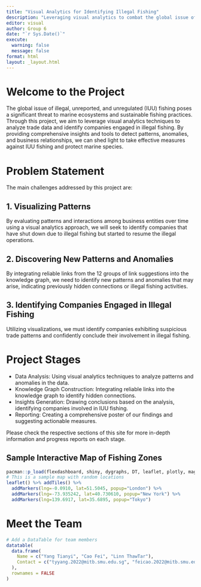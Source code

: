 ```yaml
---
title: "Visual Analytics for Identifying Illegal Fishing"
description: "Leveraging visual analytics to combat the global issue of illegal, unreported, and unregulated (IUU) fishing."
editor: visual
author: Group 6
date: "`r Sys.Date()`"
execute: 
  warning: false
  message: false
format: html
layout: _layout.html
---
```


# **Welcome to the Project**

The global issue of illegal, unreported, and unregulated (IUU) fishing poses a significant threat to marine ecosystems and sustainable fishing practices. Through this project, we aim to leverage visual analytics techniques to analyze trade data and identify companies engaged in illegal fishing. By providing comprehensive insights and tools to detect patterns, anomalies, and business relationships, we can shed light to take effective measures against IUU fishing and protect marine species.

# Problem Statement

The main challenges addressed by this project are:

## 1. Visualizing Patterns

By evaluating patterns and interactions among business entities over time using a visual analytics approach, we will seek to identify companies that have shut down due to illegal fishing but started to resume the illegal operations.

## 2. Discovering New Patterns and Anomalies

By integrating reliable links from the 12 groups of link suggestions into the knowledge graph, we need to identify new patterns and anomalies that may arise, indicating previously hidden connections or illegal fishing activities.

## 3. Identifying Companies Engaged in Illegal Fishing

Utilizing visualizations, we must identify companies exhibiting suspicious trade patterns and confidently conclude their involvement in illegal fishing.

# Project Stages

-   Data Analysis: Using visual analytics techniques to analyze patterns and anomalies in the data.
-   Knowledge Graph Construction: Integrating reliable links into the knowledge graph to identify hidden connections.
-   Insights Generation: Drawing conclusions based on the analysis, identifying companies involved in IUU fishing.
-   Reporting: Creating a comprehensive poster of our findings and suggesting actionable measures.

Please check the respective sections of this site for more in-depth information and progress reports on each stage.

## **Sample Interactive Map of Fishing Zones**

```r
pacman::p_load(flexdashboard, shiny, dygraphs, DT, leaflet, plotly, magrittr)
# This is a sample map with random locations
leaflet() %>% addTiles() %>%
  addMarkers(lng=-0.0910, lat=51.5045, popup="London") %>%
  addMarkers(lng=-73.935242, lat=40.730610, popup="New York") %>%
  addMarkers(lng=139.6917, lat=35.6895, popup="Tokyo")
```

# **Meet the Team**

```r
# Add a DataTable for team members
datatable(
  data.frame(
    Name = c("Yang Tianyi", "Cao Fei", "Linn ThawTar"),
    Contact = c("tyyang.2022@mitb.smu.edu.sg", "feicao.2022@mitb.smu.edu.sg", "thawtarlinn.2022@mitb.smu.edu.sg") 
  ), 
  rownames = FALSE
)

```
